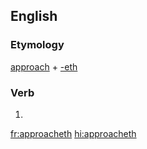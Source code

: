 ==English==

===Etymology===
[[approach]] + [[-eth]]

===Verb===
{{head|en|verb form}}

# {{en-archaic third-person singular of|approach}}

[[fr:approacheth]]
[[hi:approacheth]]